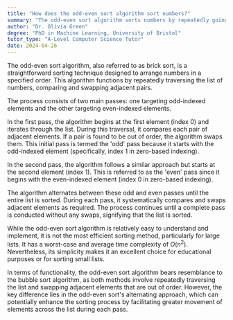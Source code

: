 ```yaml
---
title: "How does the odd-even sort algorithm sort numbers?"
summary: "The odd-even sort algorithm sorts numbers by repeatedly going through the list, comparing and swapping adjacent pairs."
author: "Dr. Olivia Green"
degree: "PhD in Machine Learning, University of Bristol"
tutor_type: "A-Level Computer Science Tutor"
date: 2024-04-26
---
```


The odd-even sort algorithm, also referred to as brick sort, is a straightforward sorting technique designed to arrange numbers in a specified order. This algorithm functions by repeatedly traversing the list of numbers, comparing and swapping adjacent pairs.

The process consists of two main passes: one targeting odd-indexed elements and the other targeting even-indexed elements.

In the first pass, the algorithm begins at the first element (index $0$) and iterates through the list. During this traversal, it compares each pair of adjacent elements. If a pair is found to be out of order, the algorithm swaps them. This initial pass is termed the 'odd' pass because it starts with the odd-indexed element (specifically, index $1$ in zero-based indexing).

In the second pass, the algorithm follows a similar approach but starts at the second element (index $1$). This is referred to as the 'even' pass since it begins with the even-indexed element (index $0$ in zero-based indexing).

The algorithm alternates between these odd and even passes until the entire list is sorted. During each pass, it systematically compares and swaps adjacent elements as required. The process continues until a complete pass is conducted without any swaps, signifying that the list is sorted.

While the odd-even sort algorithm is relatively easy to understand and implement, it is not the most efficient sorting method, particularly for large lists. It has a worst-case and average time complexity of $O(n^2)$. Nevertheless, its simplicity makes it an excellent choice for educational purposes or for sorting small lists.

In terms of functionality, the odd-even sort algorithm bears resemblance to the bubble sort algorithm, as both methods involve repeatedly traversing the list and swapping adjacent elements that are out of order. However, the key difference lies in the odd-even sort's alternating approach, which can potentially enhance the sorting process by facilitating greater movement of elements across the list during each pass.
    